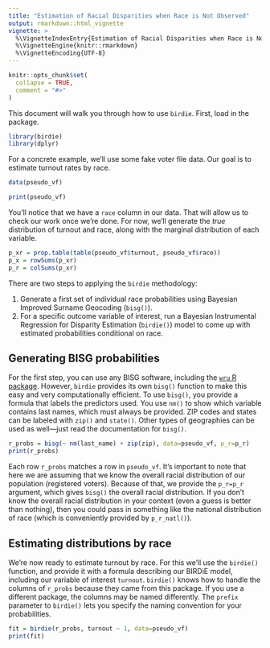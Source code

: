 ```yaml
---
title: "Estimation of Racial Disparities when Race is Not Observed"
output: rmarkdown::html_vignette
vignette: >
  %\VignetteIndexEntry{Estimation of Racial Disparities when Race is Not Observed}
  %\VignetteEngine{knitr::rmarkdown}
  %\VignetteEncoding{UTF-8}
---
```


```r
knitr::opts_chunk$set(
  collapse = TRUE,
  comment = "#>"
)
```

This document will walk you through how to use `birdie`. First, load in the package.

```r
library(birdie)
library(dplyr)
```

For a concrete example, we'll use some fake voter file data.
Our goal is to estimate turnout rates by race.

```r
data(pseudo_vf)

print(pseudo_vf)
```

You'll notice that we have a `race` column in our data.
That will allow us to check our work once we're done.
For now, we'll generate the *true* distribution of turnout and race, along with the marginal distribution of each variable.

```r
p_xr = prop.table(table(pseudo_vf$turnout, pseudo_vf$race))
p_x = rowSums(p_xr)
p_r = colSums(p_xr)
```

There are two steps to applying the `birdie` methodology:

1. Generate a first set of individual race probabilities using Bayesian Improved Surname Geocoding (`bisg()`).
1. For a specific outcome variable of interest, run a Bayesian Instrumental Regression for Disparity Estimation (`birdie()`) model to come up with estimated probabilities conditional on race.

## Generating BISG probabilities

For the first step, you can use any BISG software, including the [`wru` R package](https://cran.r-project.org/package=wru).
However, `birdie` provides its own `bisg()` function to make this easy and very computationally efficient.
To use `bisg()`, you provide a formula that labels the predictors used.
You use `nm()` to show which variable contains last names, which must always be provided.
ZIP codes and states can be labeled with `zip()` and `state()`.
Other types of geographies can be used as well---just read the documentation for `bisg()`.

```r
r_probs = bisg(~ nm(last_name) + zip(zip), data=pseudo_vf, p_r=p_r)
print(r_probs)
```

Each row `r_probs` matches a row in `pseudo_vf`.
It's important to note that here we are assuming that we know the overall racial distribution of our population (registered voters).
Because of that, we provide the `p_r=p_r` argument, which gives `bisg()` the overall racial distribution.
If you don't know the overall racial distribution in your context (even a guess is better than nothing), then you could pass in something like the national distribution of race (which is conveniently provided by `p_r_natl()`).

## Estimating distributions by race

We're now ready to estimate turnout by race.
For this we'll use the `birdie()` function, and provide it with a formula describing our BIRDiE model, including our variable of interest `turnout`.<!-- and our geography variable `zip`.-->
`birdie()` knows how to handle the columns of `r_probs` because they came from this package.
If you use a different package, the columns may be named differently.
The `prefix` parameter to `birdie()` lets you specify the naming convention for your probabilities.

```r
fit = birdie(r_probs, turnout ~ 1, data=pseudo_vf)
print(fit)
```
